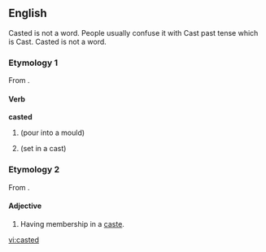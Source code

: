 ==English==
Casted is not a word. People usually confuse it with Cast past tense which is Cast. Casted is not a word.
===Etymology 1===

From {{en-term|cast}}.

====Verb====
'''casted'''

# {{past of|cast}} (pour into a mould)
# {{past of|cast}} (set in a cast)

===Etymology 2===

From {{en-term|caste}}.

====Adjective====
{{en-adj|-}}

# Having membership in a [[caste]].

[[vi:casted]]